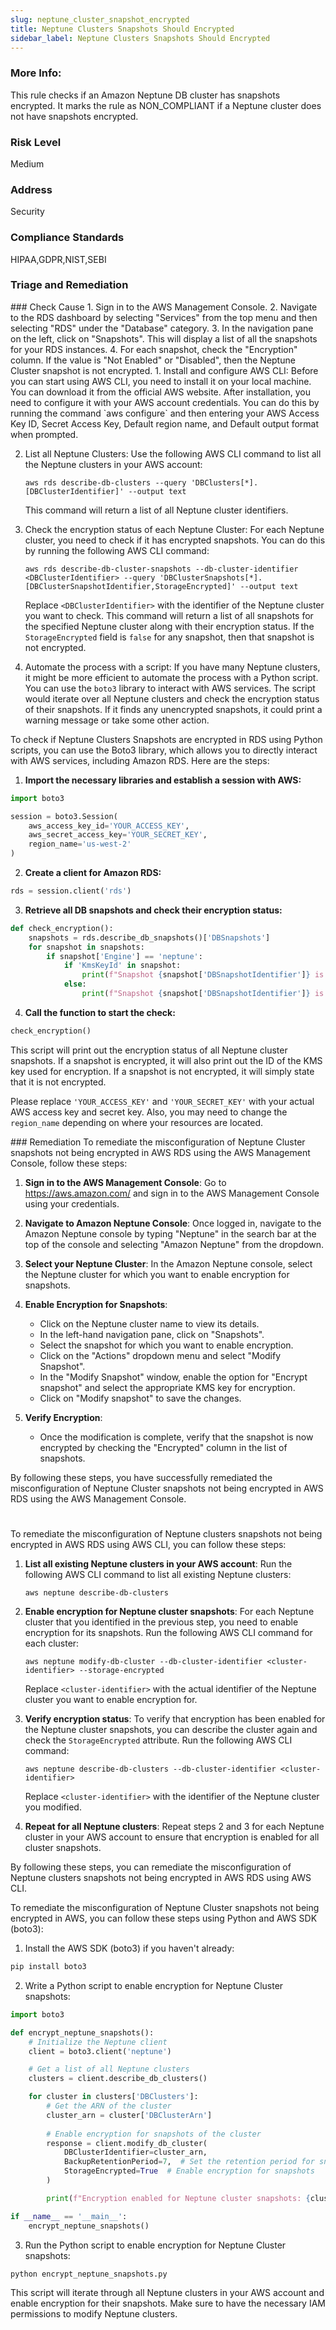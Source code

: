 ```yaml
---
slug: neptune_cluster_snapshot_encrypted
title: Neptune Clusters Snapshots Should Encrypted
sidebar_label: Neptune Clusters Snapshots Should Encrypted
---
```

### More Info:

This rule checks if an Amazon Neptune DB cluster has snapshots encrypted. It marks the rule as NON_COMPLIANT if a Neptune cluster does not have snapshots encrypted.

### Risk Level

Medium

### Address

Security

### Compliance Standards

HIPAA,GDPR,NIST,SEBI


### Triage and Remediation
<Tabs>

<Tab title='Cause'>
### Check Cause
<AccordionGroup>
<Accordion title='Using Console' defaultOpen='true'>
1. Sign in to the AWS Management Console.
2. Navigate to the RDS dashboard by selecting "Services" from the top menu and then selecting "RDS" under the "Database" category.
3. In the navigation pane on the left, click on "Snapshots". This will display a list of all the snapshots for your RDS instances.
4. For each snapshot, check the "Encryption" column. If the value is "Not Enabled" or "Disabled", then the Neptune Cluster snapshot is not encrypted.
</Accordion>

<Accordion title='Using CLI'>
1. Install and configure AWS CLI: Before you can start using AWS CLI, you need to install it on your local machine. You can download it from the official AWS website. After installation, you need to configure it with your AWS account credentials. You can do this by running the command `aws configure` and then entering your AWS Access Key ID, Secret Access Key, Default region name, and Default output format when prompted.

2. List all Neptune Clusters: Use the following AWS CLI command to list all the Neptune clusters in your AWS account:

   ```
   aws rds describe-db-clusters --query 'DBClusters[*].[DBClusterIdentifier]' --output text
   ```

   This command will return a list of all Neptune cluster identifiers.

3. Check the encryption status of each Neptune Cluster: For each Neptune cluster, you need to check if it has encrypted snapshots. You can do this by running the following AWS CLI command:

   ```
   aws rds describe-db-cluster-snapshots --db-cluster-identifier <DBClusterIdentifier> --query 'DBClusterSnapshots[*].[DBClusterSnapshotIdentifier,StorageEncrypted]' --output text
   ```

   Replace `<DBClusterIdentifier>` with the identifier of the Neptune cluster you want to check. This command will return a list of all snapshots for the specified Neptune cluster along with their encryption status. If the `StorageEncrypted` field is `false` for any snapshot, then that snapshot is not encrypted.

4. Automate the process with a script: If you have many Neptune clusters, it might be more efficient to automate the process with a Python script. You can use the `boto3` library to interact with AWS services. The script would iterate over all Neptune clusters and check the encryption status of their snapshots. If it finds any unencrypted snapshots, it could print a warning message or take some other action.
</Accordion>

<Accordion title='Using Python'>
To check if Neptune Clusters Snapshots are encrypted in RDS using Python scripts, you can use the Boto3 library, which allows you to directly interact with AWS services, including Amazon RDS. Here are the steps:

1. **Import the necessary libraries and establish a session with AWS:**

```python
import boto3

session = boto3.Session(
    aws_access_key_id='YOUR_ACCESS_KEY',
    aws_secret_access_key='YOUR_SECRET_KEY',
    region_name='us-west-2'
)
```

2. **Create a client for Amazon RDS:**

```python
rds = session.client('rds')
```

3. **Retrieve all DB snapshots and check their encryption status:**

```python
def check_encryption():
    snapshots = rds.describe_db_snapshots()['DBSnapshots']
    for snapshot in snapshots:
        if snapshot['Engine'] == 'neptune':
            if 'KmsKeyId' in snapshot:
                print(f"Snapshot {snapshot['DBSnapshotIdentifier']} is encrypted with KMS Key {snapshot['KmsKeyId']}")
            else:
                print(f"Snapshot {snapshot['DBSnapshotIdentifier']} is not encrypted")
```

4. **Call the function to start the check:**

```python
check_encryption()
```

This script will print out the encryption status of all Neptune cluster snapshots. If a snapshot is encrypted, it will also print out the ID of the KMS key used for encryption. If a snapshot is not encrypted, it will simply state that it is not encrypted.

Please replace `'YOUR_ACCESS_KEY'` and `'YOUR_SECRET_KEY'` with your actual AWS access key and secret key. Also, you may need to change the `region_name` depending on where your resources are located.
</Accordion>

</AccordionGroup>
</Tab>

<Tab title='Remediation'>
### Remediation

<AccordionGroup>
<Accordion title='Using Console' defaultOpen='true'>
To remediate the misconfiguration of Neptune Cluster snapshots not being encrypted in AWS RDS using the AWS Management Console, follow these steps:

1. **Sign in to the AWS Management Console**: Go to https://aws.amazon.com/ and sign in to the AWS Management Console using your credentials.

2. **Navigate to Amazon Neptune Console**: Once logged in, navigate to the Amazon Neptune console by typing "Neptune" in the search bar at the top of the console and selecting "Amazon Neptune" from the dropdown.

3. **Select your Neptune Cluster**: In the Amazon Neptune console, select the Neptune cluster for which you want to enable encryption for snapshots.

4. **Enable Encryption for Snapshots**:
   - Click on the Neptune cluster name to view its details.
   - In the left-hand navigation pane, click on "Snapshots".
   - Select the snapshot for which you want to enable encryption.
   - Click on the "Actions" dropdown menu and select "Modify Snapshot".
   - In the "Modify Snapshot" window, enable the option for "Encrypt snapshot" and select the appropriate KMS key for encryption.
   - Click on "Modify snapshot" to save the changes.

5. **Verify Encryption**:
   - Once the modification is complete, verify that the snapshot is now encrypted by checking the "Encrypted" column in the list of snapshots.

By following these steps, you have successfully remediated the misconfiguration of Neptune Cluster snapshots not being encrypted in AWS RDS using the AWS Management Console.

#
</Accordion>

<Accordion title='Using CLI'>
To remediate the misconfiguration of Neptune clusters snapshots not being encrypted in AWS RDS using AWS CLI, you can follow these steps:

1. **List all existing Neptune clusters in your AWS account**:
   Run the following AWS CLI command to list all existing Neptune clusters:
   ```
   aws neptune describe-db-clusters
   ```

2. **Enable encryption for Neptune cluster snapshots**:
   For each Neptune cluster that you identified in the previous step, you need to enable encryption for its snapshots. Run the following AWS CLI command for each cluster:
   ```
   aws neptune modify-db-cluster --db-cluster-identifier <cluster-identifier> --storage-encrypted
   ```

   Replace `<cluster-identifier>` with the actual identifier of the Neptune cluster you want to enable encryption for.

3. **Verify encryption status**:
   To verify that encryption has been enabled for the Neptune cluster snapshots, you can describe the cluster again and check the `StorageEncrypted` attribute. Run the following AWS CLI command:
   ```
   aws neptune describe-db-clusters --db-cluster-identifier <cluster-identifier>
   ```

   Replace `<cluster-identifier>` with the identifier of the Neptune cluster you modified.

4. **Repeat for all Neptune clusters**:
   Repeat steps 2 and 3 for each Neptune cluster in your AWS account to ensure that encryption is enabled for all cluster snapshots.

By following these steps, you can remediate the misconfiguration of Neptune clusters snapshots not being encrypted in AWS RDS using AWS CLI.
</Accordion>

<Accordion title='Using Python'>
To remediate the misconfiguration of Neptune Cluster snapshots not being encrypted in AWS, you can follow these steps using Python and AWS SDK (boto3):

1. Install the AWS SDK (boto3) if you haven't already:
```bash
pip install boto3
```

2. Write a Python script to enable encryption for Neptune Cluster snapshots:
```python
import boto3

def encrypt_neptune_snapshots():
    # Initialize the Neptune client
    client = boto3.client('neptune')

    # Get a list of all Neptune clusters
    clusters = client.describe_db_clusters()

    for cluster in clusters['DBClusters']:
        # Get the ARN of the cluster
        cluster_arn = cluster['DBClusterArn']
        
        # Enable encryption for snapshots of the cluster
        response = client.modify_db_cluster(
            DBClusterIdentifier=cluster_arn,
            BackupRetentionPeriod=7,  # Set the retention period for snapshots
            StorageEncrypted=True  # Enable encryption for snapshots
        )

        print(f"Encryption enabled for Neptune cluster snapshots: {cluster_arn}")

if __name__ == '__main__':
    encrypt_neptune_snapshots()
```

3. Run the Python script to enable encryption for Neptune Cluster snapshots:
```bash
python encrypt_neptune_snapshots.py
```

This script will iterate through all Neptune clusters in your AWS account and enable encryption for their snapshots. Make sure to have the necessary IAM permissions to modify Neptune clusters.
</Accordion>

</AccordionGroup>
</Tab>
</Tabs>

